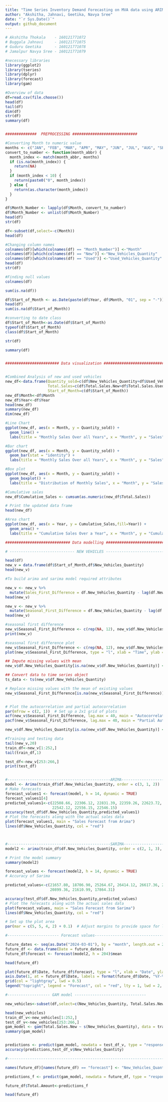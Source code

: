 ---
title: "Time Series Inventory Demand Forecasting on MVA data using ARIMA and SARIMA"
author: "Akshitha, Jahnavi, Geetika, Navya Sree"
date: "`r Sys.Date()`"
output: github_document
---

```{r}
# Akshitha Thokala    - 160121771072
# Buggala Jahnavi     - 160121771075
# Guduru Geetika      - 160121771078
# Jamalpur Navya Sree - 160121771079
```

```{r}
#necessary libraries
library(ggplot2)
library(tseries)
library(dplyr)
library(forecast)
library(gam)

#Overview of data
df=read.csv(file.choose())
head(df)
tail(df)
dim(df)
str(df)
summary(df)


##############  PREPROCESSING #############################

#Converting Month to numeric value
months <- c("JAN", "FEB", "MAR", "APR", "MAY", "JUN", "JUL", "AUG", "SEP", "OCT", "NOV", "DEC")
convert_to_number <- function(month_abbr) {
  month_index <- match(month_abbr, months)
  if (is.na(month_index)) {
    return(NA)
  }
  if (month_index < 10) {
    return(paste0("0", month_index))
  } else {
    return(as.character(month_index))
  }
}

df$Month_Number <- lapply(df$Month, convert_to_number)
df$Month_Number <- unlist(df$Month_Number)
head(df)
str(df)

df<-subset(df,select=-c(Month))
head(df)

#Changing column names
colnames(df)[which(colnames(df) == "Month_Number")] <-"Month"
colnames(df)[which(colnames(df) == "New")] <-"New_Vehicles_Quantity"
colnames(df)[which(colnames(df) == "Used")] <-"Used_Vehicles_Quantity"
head(df)
str(df)

#Finding null values
colnames(df)

sum(is.na(df))

df$Start_of_Month <- as.Date(paste(df$Year, df$Month, "01", sep = "-"))
head(df)
sum(is.na(df$Start_of_Month))

#converting to date class
df$Start_of_Month<-as.Date(df$Start_of_Month)
typeof(df$Start_of_Month)
class(df$Start_of_Month)

str(df)

summary(df)


######################## Data visualization #################################


#Combined Analysis of new and used vehicles
new_df<-data.frame(Quantity_sold=c(df$New_Vehicles_Quantity+df$Used_Vehicles_Quantity),
                   Total.Sales=c(df$Total.Sales.New+df$Total.Sales.Used),
                   Start_of_Month=c(df$Start_of_Month))
new_df$Month<-df$Month
new_df$Year<-df$Year
head(new_df)
summary(new_df)
dim(new_df)

#Line Chart
ggplot(new_df, aes(x = Month, y = Quantity_sold)) +
  geom_line() +
  labs(title = "Monthly Sales Over all Years", x = "Month", y = "Sales")

#Bar chart
ggplot(new_df, aes(x = Month, y = Quantity_sold)) +
  geom_bar(stat = "identity") +
  labs(title = "Monthly Sales Over all Years", x = "Month", y = "Sales")

#Box plot
ggplot(new_df, aes(x = Month, y = Quantity_sold)) +
  geom_boxplot() +
  labs(title = "Distribution of Monthly Sales", x = "Month", y = "Sales")

#Cumulative sales
new_df$Cumulative_Sales <- cumsum(as.numeric(new_df$Total.Sales))

# Print the updated data frame
head(new_df)

#Area chart
ggplot(new_df, aes(x = Year, y = Cumulative_Sales,fill=Year)) +
  geom_area() +
  labs(title = "Cumulative Sales Over a Year", x = "Month", y = "Cumulative Sales")

############################# Data modelling #####################################

# ----------------------------- NEW VEHICLES -------------------------------------

head(df)
new_v = data.frame(df$Start_of_Month,df$New_Vehicles_Quantity)
head(new_v)

#To build arima and sarima model required attributes

new_v <- new_v %>%
  mutate(Sales_First_Difference = df.New_Vehicles_Quantity - lag(df.New_Vehicles_Quantity))
head(new_v)

new_v <- new_v %>%
  mutate(Seasonal_First_Difference = df.New_Vehicles_Quantity - lag(df.New_Vehicles_Quantity, 12))
head(new_v)

#seasonal first difference 
new_v$Seasonal_First_Difference <- c(rep(NA, 12), new_v$df.New_Vehicles_Quantity[13:nrow(new_v)] - new_v$df.New_Vehicles_Quantity[1:(nrow(new_v) - 12)])
print(new_v)

#seasonal first difference plot
new_v$Seasonal_First_Difference <- c(rep(NA, 12), new_v$df.New_Vehicles_Quantity[13:nrow(df)] - new_v$df.New_Vehicles_Quantity[1:(nrow(new_v) - 12)])
plot(new_v$Seasonal_First_Difference, type = "l", xlab = "Time", ylab = "Seasonal First Difference", main = "Seasonal First Difference Plot")

## Impute missing values with mean
new_v$df.New_Vehicles_Quantity[is.na(new_v$df.New_Vehicles_Quantity)] <- mean(df$df.New_Vehicles_Quantity, na.rm = TRUE) 

## Convert data to time series object
ts_data <- ts(new_v$df.New_Vehicles_Quantity)

# Replace missing values with the mean of existing values
new_v$Seasonal_First_Difference[is.na(new_v$Seasonal_First_Difference)] <- mean(new_v$Seasonal_First_Difference, na.rm = TRUE)


# Plot the autocorrelation and partial autocorrelation
par(mfrow = c(2, 1))  # Set up a 2x1 grid of plots
acf(new_v$Seasonal_First_Difference, lag.max = 40, main = "Autocorrelation Plot")
pacf(new_v$Seasonal_First_Difference, lag.max = 40, main = "Partial Autocorrelation Plot")

new_v$df.New_Vehicles_Quantity[is.na(new_v$df.New_Vehicles_Quantity)] <- mean(df$df.New_Vehicles_Quantity, na.rm = TRUE)

#Training and testing data
tail(new_v,20)
train_df<-new_v[1:252,]
tail(train_df,1)

test_df<-new_v[253:266,]
print(test_df)


#----------------------------------------------ARIMA----------------------------------------------------------------
model <- Arima(train_df$df.New_Vehicles_Quantity, order = c(3, 1, 2))
# Make forecasts
forecast_values1 <- forecast(model, h = 14, dynamic = TRUE)
forecast_values1[4]
predicted_values1<-c(22508.66, 22306.12, 22831.39, 22359.26, 22623.72, 22558.46, 22505.64, 22593.01, 22523.39, 22557.77, 22553.13,
                     22542.12, 22556.15, 22546.15)
accuracy(test_df$df.New_Vehicles_Quantity,predicted_values1)
# Plot the forecasts along with the actual sales data
plot(forecast_values1, main = "Sales Forecast from Arima")
lines(df$New_Vehicles_Quantity, col = "red")



#----------------------------------------------SARIMA-------------------------------------------------------------------
model2 <- arima(train_df$df.New_Vehicles_Quantity, order = c(2, 1, 3), seasonal = list(order = c(2, 1, 3), period = 12))

# Print the model summary
summary(model2)

forecast_values <- forecast(model2, h = 14, dynamic = TRUE)
# Accuracy of Sarima

predicted_values<-c(21657.80, 18706.90, 25264.67, 26414.12, 26617.36, 25797.82, 24431.42, 23965.55, 23238.43, 22459.76, 19258.11,
                    20899.36, 21610.99, 17864.31)

accuracy(test_df$df.New_Vehicles_Quantity,predicted_values)
# Plot the forecasts along with the actual sales data
plot(forecast_values, main = "Sales Forecast from Sarima")
lines(df$New_Vehicles_Quantity, col = "red")

# Set up the plot area
par(mar = c(5, 5, 4, 2) + 0.1)  # Adjust margins to provide space for labels

#----------------------- Forecast values-----------------------------------------

future_dates <- seq(as.Date("2024-03-01"), by = "month", length.out = 204)
future_df <- data.frame(Date = future_dates)
future_df$forecast <- forecast(model2, h = 204)$mean

head(future_df)

plot(future_df$Date, future_df$forecast, type = "l", xlab = "Date", ylab = "Forecast", main = "Forecasted Sales", xlim = range(future_df$Date), xaxt = "n", col = "red", lwd = 2)
axis.Date(1, at = future_df$Date, labels = format(future_df$Date, "%Y-%m"), cex.axis = 0.7, las = 2)
grid(col = "lightgray", lwd = 0.5)
legend("topright", legend = "Forecast", col = "red", lty = 1, lwd = 2, cex = 0.8)

#------------------- GAM model --------------------------------

new_vehicles<-subset(df,select=c(New_Vehicles_Quantity, Total.Sales.New))

head(new_vehicles)
train_df_v<-new_vehicles[1:252,]
test_df_v<-new_vehicles[253:266,]
gam_model <- gam(Total.Sales.New ~ s(New_Vehicles_Quantity), data = train_df_v)
summary(gam_model)


predictions <- predict(gam_model, newdata = test_df_v, type = "response")
accuracy(predictions,test_df_v$New_Vehicles_Quantity)

#------------------------------------------------------------------------------

names(future_df)[names(future_df) == "forecast"] <- "New_Vehicles_Quantity"

predictions_f <- predict(gam_model, newdata = future_df, type = "response")

future_df$Total.Amount<-predictions_f

head(future_df)
```
